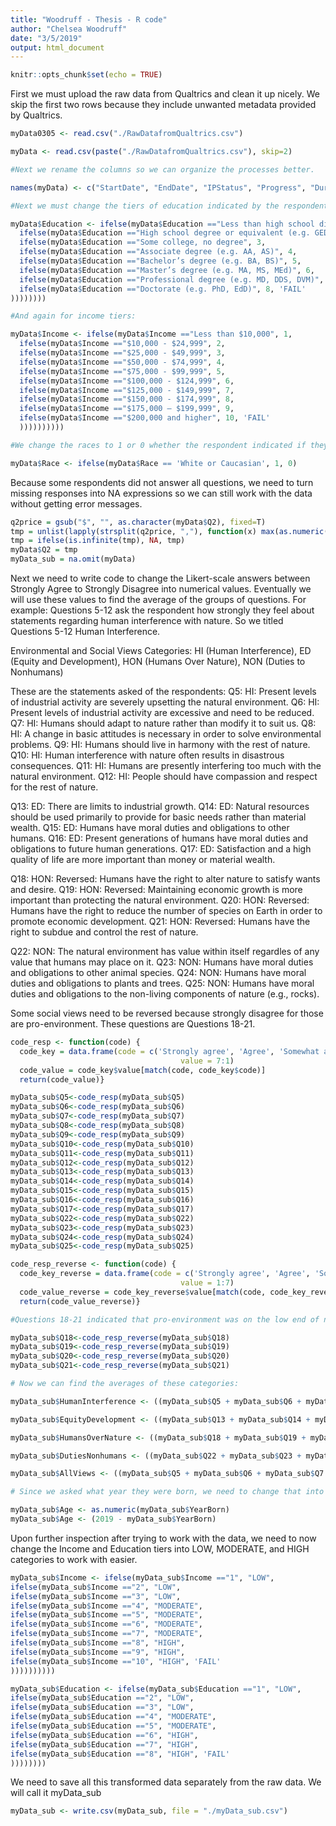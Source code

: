 ```yaml
---
title: "Woodruff - Thesis - R code"
author: "Chelsea Woodruff"
date: "3/5/2019"
output: html_document
---
```


```r
knitr::opts_chunk$set(echo = TRUE)
```
First we must upload the raw data from Qualtrics and clean it up nicely. We skip the first two rows because they include unwanted metadata provided by Qualtrics.
```r
myData0305 <- read.csv("./RawDatafromQualtrics.csv")

myData <- read.csv(paste("./RawDatafromQualtrics.csv"), skip=2)

#Next we rename the columns so we can organize the processes better.

names(myData) <- c("StartDate", "EndDate", "IPStatus", "Progress", "DurationSec", "Finished", "RecDate", "ResponseID", "DistChannel", "UserLang", "WouldBuy", "Q1", "Q2", "Q3", "Q4", "Q5", "Q6", "Q7", "Q8", "Q9", "Q10", "Q11", "Q12", "Q13", "Q14", "Q15", "Q16", "Q17", "Q18", "Q19", "Q20", "Q21", "Q22", "Q23", "Q24", "Q25", "PriorKnowledge", "Gender", "YearBorn", "ZipCode", "Income", "Race", "Education", "Citizen", "Q34", "Q35", "Q36")

#Next we must change the tiers of education indicated by the respondents to be numerical:

myData$Education <- ifelse(myData$Education =="Less than high school diploma", 1,
  ifelse(myData$Education =="High school degree or equivalent (e.g. GED)", 2,
  ifelse(myData$Education =="Some college, no degree", 3,
  ifelse(myData$Education =="Associate degree (e.g. AA, AS)", 4,
  ifelse(myData$Education =="Bachelor’s degree (e.g. BA, BS)", 5,
  ifelse(myData$Education =="Master’s degree (e.g. MA, MS, MEd)", 6,
  ifelse(myData$Education =="Professional degree (e.g. MD, DDS, DVM)", 7,
  ifelse(myData$Education =="Doctorate (e.g. PhD, EdD)", 8, 'FAIL'
))))))))

#And again for income tiers:

myData$Income <- ifelse(myData$Income =="Less than $10,000", 1,
  ifelse(myData$Income =="$10,000 - $24,999", 2, 
  ifelse(myData$Income =="$25,000 - $49,999", 3, 
  ifelse(myData$Income =="$50,000 - $74,999", 4,
  ifelse(myData$Income =="$75,000 - $99,999", 5,
  ifelse(myData$Income =="$100,000 - $124,999", 6,
  ifelse(myData$Income =="$125,000 - $149,999", 7, 
  ifelse(myData$Income =="$150,000 - $174,999", 8,
  ifelse(myData$Income =="$175,000 – $199,999", 9,
  ifelse(myData$Income =="$200,000 and higher", 10, 'FAIL'
  ))))))))))

#We change the races to 1 or 0 whether the respondent indicated if they were minority or not:

myData$Race <- ifelse(myData$Race == 'White or Caucasian', 1, 0)
```

Because some respondents did not answer all questions, we need to turn missing responses into NA expressions so we can still work with the data without getting error messages.
```r
q2price = gsub("$", "", as.character(myData$Q2), fixed=T)
tmp = unlist(lapply(strsplit(q2price, ","), function(x) max(as.numeric(x))))
tmp = ifelse(is.infinite(tmp), NA, tmp)
myData$Q2 = tmp
myData_sub = na.omit(myData)
```

Next we need to write code to change the Likert-scale answers between Strongly Agree to Strongly Disagree into numerical values. Eventually we will use these values to find the average of the groups of questions. For example: Questions 5-12 ask the respondent how strongly they feel about statements regarding human interference with nature. So we titled Questions 5-12 Human Interference. 

Environmental and Social Views Categories: HI (Human Interference), ED (Equity and Development), HON (Humans Over Nature), NON (Duties to Nonhumans)

These are the statements asked of the respondents:
Q5: HI: Present levels of industrial activity are severely upsetting the natural environment.
Q6: HI: Present levels of industrial activity are excessive and need to be reduced.
Q7: HI: Humans should adapt to nature rather than modify it to suit us.
Q8: HI: A change in basic attitudes is necessary in order to solve environmental problems.
Q9: HI: Humans should live in harmony with the rest of nature.
Q10: HI: Human interference with nature often results in disastrous consequences.
Q11: HI: Humans are presently interfering too much with the natural environment.
Q12: HI: People should have compassion and respect for the rest of nature.

Q13: ED: There are limits to industrial growth.
Q14: ED: Natural resources should be used primarily to provide for basic needs rather than material wealth.
Q15: ED: Humans have moral duties and obligations to other humans.
Q16: ED: Present generations of humans have moral duties and obligations to future human generations.
Q17: ED: Satisfaction and a high quality of life are more important than money or material wealth.

Q18: HON: Reversed: Humans have the right to alter nature to satisfy wants and desire.
Q19: HON: Reversed: Maintaining economic growth is more important than protecting the natural environment.
Q20: HON: Reversed: Humans have the right to reduce the number of species on Earth in order to promote economic development.
Q21: HON: Reversed: Humans have the right to subdue and control the rest of nature.

Q22: NON: The natural environment has value within itself regardles of any value that humans may place on it.
Q23: NON: Humans have moral duties and obligations to other animal species.
Q24: NON: Humans have moral duties and obligations to plants and trees.
Q25: NON: Humans have moral duties and obligations to the non-living components of nature (e.g., rocks).

Some social views need to be reversed because strongly disagree for those are pro-environment. These questions are Questions 18-21. 

```r
code_resp <- function(code) {
  code_key = data.frame(code = c('Strongly agree', 'Agree', 'Somewhat agree', 'Neither agree nor disagree', 'Somewhat disagree', 'Disagree', 'Strongly disagree'), 
                                      value = 7:1)
  code_value = code_key$value[match(code, code_key$code)]
  return(code_value)}

myData_sub$Q5<-code_resp(myData_sub$Q5)
myData_sub$Q6<-code_resp(myData_sub$Q6)
myData_sub$Q7<-code_resp(myData_sub$Q7)
myData_sub$Q8<-code_resp(myData_sub$Q8)
myData_sub$Q9<-code_resp(myData_sub$Q9)
myData_sub$Q10<-code_resp(myData_sub$Q10)
myData_sub$Q11<-code_resp(myData_sub$Q11)
myData_sub$Q12<-code_resp(myData_sub$Q12)
myData_sub$Q13<-code_resp(myData_sub$Q13)
myData_sub$Q14<-code_resp(myData_sub$Q14)
myData_sub$Q15<-code_resp(myData_sub$Q15)
myData_sub$Q16<-code_resp(myData_sub$Q16)
myData_sub$Q17<-code_resp(myData_sub$Q17)
myData_sub$Q22<-code_resp(myData_sub$Q22)
myData_sub$Q23<-code_resp(myData_sub$Q23)
myData_sub$Q24<-code_resp(myData_sub$Q24)
myData_sub$Q25<-code_resp(myData_sub$Q25)

code_resp_reverse <- function(code) {
  code_key_reverse = data.frame(code = c('Strongly agree', 'Agree', 'Somewhat agree', 'Neither agree nor disagree', 'Somewhat disagree', 'Disagree', 'Strongly disagree'), 
                                      value = 1:7)
  code_value_reverse = code_key_reverse$value[match(code, code_key_reverse$code)]
  return(code_value_reverse)}

#Questions 18-21 indicated that pro-environment was on the low end of numbers so we must reverse the answers here to still gain accurate averages. These are the reversed answers here:

myData_sub$Q18<-code_resp_reverse(myData_sub$Q18)
myData_sub$Q19<-code_resp_reverse(myData_sub$Q19)
myData_sub$Q20<-code_resp_reverse(myData_sub$Q20)
myData_sub$Q21<-code_resp_reverse(myData_sub$Q21)

# Now we can find the averages of these categories:

myData_sub$HumanInterference <- ((myData_sub$Q5 + myData_sub$Q6 + myData_sub$Q7 + myData_sub$Q8 + myData_sub$Q9 + myData_sub$Q10 + myData_sub$Q11 + myData_sub$Q12)/8)

myData_sub$EquityDevelopment <- ((myData_sub$Q13 + myData_sub$Q14 + myData_sub$Q15 + myData_sub$Q16 + myData_sub$Q17)/5)

myData_sub$HumansOverNature <- ((myData_sub$Q18 + myData_sub$Q19 + myData_sub$Q20 + myData_sub$Q21)/4)

myData_sub$DutiesNonhumans <- ((myData_sub$Q22 + myData_sub$Q23 + myData_sub$Q24 + myData_sub$Q25)/4)

myData_sub$AllViews <- ((myData_sub$Q5 + myData_sub$Q6 + myData_sub$Q7 + myData_sub$Q8 + myData_sub$Q9 + myData_sub$Q10 + myData_sub$Q11 + myData_sub$Q12 + myData_sub$Q13 + myData_sub$Q14 + myData_sub$Q15 + myData_sub$Q16 + myData_sub$Q17 + myData_sub$Q18 + myData_sub$Q19 + myData_sub$Q20 + myData_sub$Q21 + myData_sub$Q22 + myData_sub$Q23 + myData_sub$Q24 + myData_sub$Q25)/21)

# Since we asked what year they were born, we need to change that into the continuous varibale that is age:
```
```r
myData_sub$Age <- as.numeric(myData_sub$YearBorn)
myData_sub$Age <- (2019 - myData_sub$YearBorn)
```

Upon further inspection after trying to work with the data, we need to now change the Income and Education tiers into LOW, MODERATE, and HIGH categories to work with easier.
```r
myData_sub$Income <- ifelse(myData_sub$Income =="1", "LOW",
ifelse(myData_sub$Income =="2", "LOW", 
ifelse(myData_sub$Income =="3", "LOW", 
ifelse(myData_sub$Income =="4", "MODERATE",
ifelse(myData_sub$Income =="5", "MODERATE",
ifelse(myData_sub$Income =="6", "MODERATE",
ifelse(myData_sub$Income =="7", "MODERATE", 
ifelse(myData_sub$Income =="8", "HIGH",
ifelse(myData_sub$Income =="9", "HIGH",
ifelse(myData_sub$Income =="10", "HIGH", 'FAIL'
))))))))))

myData_sub$Education <- ifelse(myData_sub$Education =="1", "LOW",
ifelse(myData_sub$Education =="2", "LOW", 
ifelse(myData_sub$Education =="3", "LOW", 
ifelse(myData_sub$Education =="4", "MODERATE",
ifelse(myData_sub$Education =="5", "MODERATE",
ifelse(myData_sub$Education =="6", "HIGH",
ifelse(myData_sub$Education =="7", "HIGH", 
ifelse(myData_sub$Education =="8", "HIGH", 'FAIL'
))))))))
```

We need to save all this transformed data separately from the raw data. We will call it myData_sub
```r
myData_sub <- write.csv(myData_sub, file = "./myData_sub.csv")
```

